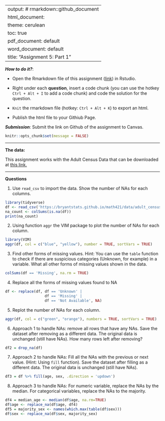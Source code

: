 
---
output: # rmarkdown::github_document
  html_document:
    theme: cerulean
    toc: true
  pdf_document: default
  word_document: default
title: "Assignment 5: Part 1"
---

***How to do it?***: 

- Open the Rmarkdown file of this assignment ([link](assignment5_part1.Rmd)) in Rstudio. 

- Right under each **question**, insert  a code chunk (you can use the hotkey `Ctrl + Alt + I` to add a code chunk) and code the solution for the question. 

- `Knit` the rmarkdown file (hotkey: `Ctrl + Alt + K`) to export an html.  

-  Publish the html file to your Githiub Page. 

***Submission***: Submit the link on Github of the assignment to Canvas. 

```r
knitr::opts_chunk$set(message = FALSE)
```

-------

**The data:** 

This assignment works with the Adult Census Data that can be downloaded at [this link.](https://bryantstats.github.io/math421/data/adult_census_missing.csv)

-------

**Questions**

1. Use `read_csv` to import the data.  Show the number of NAs for each columns.   
```r
library(tidyverse)
df <- read_csv('https://bryantstats.github.io/math421/data/adult_census_missing.csv')
na_count <- colSums(is.na(df))
print(na_count)
```


2. Using function `aggr` the VIM package to plot the number of NAs for each column. 

```r
library(VIM)
aggr(df, col = c("blue", "yellow"), number = TRUE, sortVars = TRUE)
```


3. Find other forms of missing values. Hint: You can use the `table` function to check if there are suspicious categories (Unknown, for example) in a variable. What all other forms of missing values shown in the data. 

```r
colSums(df == 'Missing', na.rm = TRUE)
```


4. Replace all the forms of missing values found to NA

```r
df <- replace(df, df == 'Unknown' |
                  df == 'Missing' |
                  df == 'Not Available', NA)
```


5. Replot the number of NAs for each column. 

```r
aggr(df, col = c("green", "orange"), numbers = TRUE, sortVars = TRUE)
```

6. Approach 1 to handle NAs: remove all rows that have any NAs. Save the dataset after removing as a different data. The original data is unchanged (still have NAs).  How many rows left after removing?

```r
df2 = drop_na(df)
```


7. Approach 2 to handle NAs:  Fill all the NAs with the previous or next value. (Hint: Using `fill` function).  Save the dataset after filling as a different data. The original data is unchanged (still have NAs). 

```r
df3 = df %>% fill(age, sex, .direction = 'updown')
```


8. Approach 3 to handle NAs: For numeric variable, replace the NAs by the median.  For categorical variables, replace the NAs to the majority. 


```r
df4 = median_age <- median(df$age, na.rm=TRUE)
df$age <- replace_na(df$age, df4)
df5 = majority_sex <- names(which.max(table(df$sex)))
df$sex <- replace_na(df$sex, majority_sex)
```



